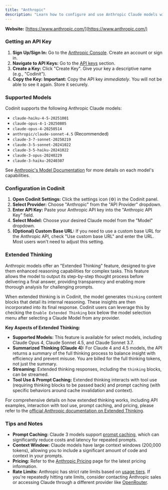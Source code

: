 ```yaml
---
title: "Anthropic"
description: "Learn how to configure and use Anthropic Claude models with Codinit. Covers API key setup, model selection, and advanced features like prompt caching."
---
```


**Website:** [https://www.anthropic.com/](https://www.anthropic.com/)

### Getting an API Key

1.  **Sign Up/Sign In:** Go to the [Anthropic Console](https://console.anthropic.com/). Create an account or sign in.
2.  **Navigate to API Keys:** Go to the [API keys](https://console.anthropic.com/settings/keys) section.
3.  **Create a Key:** Click "Create Key". Give your key a descriptive name (e.g., "Codinit").
4.  **Copy the Key:** **Important:** Copy the API key _immediately_. You will not be able to see it again. Store it securely.

### Supported Models

Codinit supports the following Anthropic Claude models:

-   `claude-haiku-4-5-20251001`
-   `claude-opus-4-1-20250805`
-   `claude-opus-4-20250514`
-   `anthropic/claude-sonnet-4.5` (Recommended)
-   `claude-3-7-sonnet-20250219`
-   `claude-3-5-sonnet-20241022`
-   `claude-3-5-haiku-20241022`
-   `claude-3-opus-20240229`
-   `claude-3-haiku-20240307`

See [Anthropic's Model Documentation](https://docs.anthropic.com/en/docs/about-claude/models) for more details on each model's capabilities.

### Configuration in Codinit

1.  **Open Codinit Settings:** Click the settings icon (⚙️) in the Codinit panel.
2.  **Select Provider:** Choose "Anthropic" from the "API Provider" dropdown.
3.  **Enter API Key:** Paste your Anthropic API key into the "Anthropic API Key" field.
4.  **Select Model:** Choose your desired Claude model from the "Model" dropdown.
5.  **(Optional) Custom Base URL:** If you need to use a custom base URL for the Anthropic API, check "Use custom base URL" and enter the URL. Most users won't need to adjust this setting.

### Extended Thinking

Anthropic models offer an "Extended Thinking" feature, designed to give them enhanced reasoning capabilities for complex tasks. This feature allows the model to output its step-by-step thought process before delivering a final answer, providing transparency and enabling more thorough analysis for challenging prompts.

When extended thinking is in Codinit, the model generates `thinking` content blocks that detail its internal reasoning. These insights are then incorporated into its final response.
Codinit users can leverage this by checking the `Enable Extended Thinking` box below the model selection menu after selecting a Claude Model from any provider.

**Key Aspects of Extended Thinking:**

-   **Supported Models:** This feature is available for select models, including Claude Opus 4, Claude Sonnet 4.5, and Claude Sonnet 3.7.
-   **Summarized Thinking (Claude 4):** For Claude 4 and 4.5 models, the API returns a summary of the full thinking process to balance insight with efficiency and prevent misuse. You are billed for the full thinking tokens, not just the summary.
-   **Streaming:** Extended thinking responses, including the `thinking` blocks, can be streamed.
-   **Tool Use & Prompt Caching:** Extended thinking interacts with tool use (requiring thinking blocks to be passed back) and prompt caching (with specific behaviors around cache invalidation and context).

For comprehensive details on how extended thinking works, including API examples, interaction with tool use, prompt caching, and pricing, please refer to the [official Anthropic documentation on Extended Thinking](https://docs.anthropic.com/en/docs/build-with-claude/extended-thinking).

### Tips and Notes

-   **Prompt Caching:** Claude 3 models support [prompt caching](https://docs.anthropic.com/en/docs/build-with-claude/prompt-caching), which can significantly reduce costs and latency for repeated prompts.
-   **Context Window:** Claude models have large context windows (200,000 tokens), allowing you to include a significant amount of code and context in your prompts.
-   **Pricing:** Refer to the [Anthropic Pricing](https://www.anthropic.com/pricing) page for the latest pricing information.
-   **Rate Limits:** Anthropic has strict rate limits based on [usage tiers](https://docs.anthropic.com/en/api/rate-limits#requirements-to-advance-tier). If you're repeatedly hitting rate limits, consider contacting Anthropic sales or accessing Claude through a different provider like [OpenRouter](/providers/openrouter).
